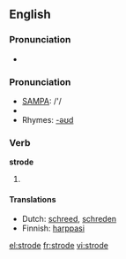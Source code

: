 ==English==

===Pronunciation===
*{{audio|en-us-strode.ogg|Audio (US)}}

=== Pronunciation ===
*[[w:SAMPA|SAMPA]]: /'/
*{{IPA|/'stɻɔʊd/}}
*Rhymes: [[Rhymes:English:-əʊd|-əʊd]]

=== Verb ===

'''strode'''

# {{past tense of| to [[stride]]}}

==== Translations ====
*Dutch: [[schreed]], [[schreden]]
*Finnish: [[harppasi]]

[[el:strode]]
[[fr:strode]]
[[vi:strode]]